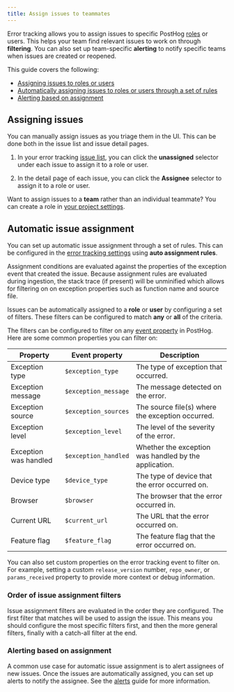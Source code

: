 ```yaml
---
title: Assign issues to teammates
---
```


Error tracking allows you to assign issues to specific PostHog [roles](https://app.posthog.com/settings/organization-roles) or users. This helps your team find relevant issues to work on through **filtering**. You can also set up team-specific **alerting** to notify specific teams when issues are created or reopened.

This guide covers the following:
- [Assigning issues to roles or users](#assigning-issues)
- [Automatically assigning issues to roles or users through a set of rules](#automatic-issue-assignment)
- [Alerting based on assignment](#alerting-based-on-assignment)

## Assigning issues

You can manually assign issues as you triage them in the UI. This can be done both in the issue list and issue detail pages.

<ProductScreenshot
    imageLight="https://res.cloudinary.com/dmukukwp6/image/upload/assignment_ui_light_109b2bf454.png"
    imageDark="https://res.cloudinary.com/dmukukwp6/image/upload/assignment_ui_dark_4682b2ac80.png"
    alt="Error tracking alerting"
    classes="rounded"
/>

1. In your error tracking [issue list](https://app.posthog.com/error_tracking), you can click the **unassigned** selector under each issue to assign it to a role or user.

2. In the detail page of each issue, you can click the **Assignee** selector to assign it to a role or user.

Want to assign issues to a **team** rather than an individual teammate? You can create a role in [your project settings](https://app.posthog.com/settings/organization-roles).

<ProductScreenshot
  imageLight="https://res.cloudinary.com/dmukukwp6/image/upload/roles_light_6c7ea17be9.png"
  imageDark="https://res.cloudinary.com/dmukukwp6/image/upload/roles_dark_f721b94577.png"
  alt="Error tracking role assignees"
  classes="rounded"
/>

## Automatic issue assignment

You can set up automatic issue assignment through a set of rules. This can be configured in the [error tracking settings](https://app.posthog.com/error_tracking/configuration?tab=error-tracking-auto-assignment#selectedSetting=error-tracking-auto-assignment) using **auto assignment rules**.

<ProductScreenshot
  imageLight="https://res.cloudinary.com/dmukukwp6/image/upload/assignment_rules_light_1cf9a2437a.png"
  imageDark="https://res.cloudinary.com/dmukukwp6/image/upload/assignment_rules_dark_11e0830b0c.png"
  alt="Error tracking auto assignment rules"
  classes="rounded"
/>

Assignment conditions are evaluated against the properties of the exception event that created the issue. Because assignment rules are evaluated during ingestion, the stack trace (if present) will be unminified which allows for filtering on on exception properties such as function name and source file.

Issues can be automatically assigned to a **role** or **user** by configuring a set of filters. These filters can be configured to match **any** or **all** of the criteria.

The filters can be configured to filter on any [event property](/docs/data/events) in PostHog. Here are some common properties you can filter on:

| Property | Event property | Description |
| --- | --- | --- |
| Exception type | `$exception_type` | The type of exception that occurred. |
| Exception message | `$exception_message` | The message detected on the error. |
| Exception source | `$exception_sources` | The source file(s) where the exception occurred. |
| Exception level | `$exception_level` | The level of the severity of the error. |
| Exception was handled | `$exception_handled` | Whether the exception was handled by the application. |
| Device type | `$device_type` | The type of device that the error occurred on. |
| Browser | `$browser` | The browser that the error occurred in. |
| Current URL | `$current_url` | The URL that the error occurred on. |
| Feature flag | `$feature_flag` | The feature flag that the error occurred on. |

You can also set custom properties on the error tracking event to filter on. For example, setting a custom `release_version` number, `repo_owner`, or `params_received` property to provide more context or debug information.

### Order of issue assignment filters

Issue assignment filters are evaluated in the order they are configured. The first filter that matches will be used to assign the issue. This means you should configure the most specific filters first, and then the more general filters, finally with a catch-all filter at the end.

### Alerting based on assignment 

A common use case for automatic issue assignment is to alert assignees of new issues. Once the issues are automatically assigned, you can set up alerts to notify the assignee. See the [alerts](/docs/error-tracking/alerts) guide for more information.
